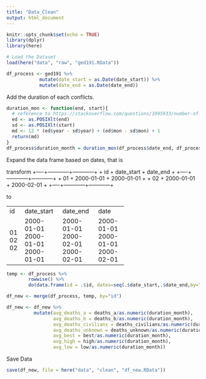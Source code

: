 ```yaml
---
title: "Data_Clean"
output: html_document
---
```


```r
knitr::opts_chunk$set(echo = TRUE)
library(dplyr)
library(here)
```

```r
# Load the Dataset
load(here("data", "raw", "ged191.RData"))
```

```r
df_process <- ged191 %>%
            mutate(date_start = as.Date(date_start)) %>%
            mutate(date_end = as.Date(date_end))
```
Add the duration of each conflicts.
```r
duration_mon <- function(end, start){
  # reference to https://stackoverflow.com/questions/1995933/number-of-months-between-two-dates
  ed <- as.POSIXlt(end)
  sd <- as.POSIXlt(start)
  md <- 12 * (ed$year - sd$year) + (ed$mon - sd$mon) + 1
  return(md)
}
df_process$duration_month = duration_mon(df_process$date_end, df_process$date_start)
```

Expand the data frame based on dates, that is

transform
+----+------------+------------+
+ id + date_start +  date_end  +
+----+------------+------------+
+ 01 + 2000-01-01 + 2000-01-01 +
+ 02 + 2000-01-01 + 2000-02-01 +
+----+------------+------------+

to

+----+------------+------------+------------+
+ id + date_start +  date_end  +    date    +
+----+------------+------------+------------+
+ 01 + 2000-01-01 + 2000-01-01 + 2000-01-01 +
+ 02 + 2000-01-01 + 2000-02-01 + 2000-01-01 +
+ 02 + 2000-01-01 + 2000-02-01 + 2000-02-01 +
+----+------------+------------+------------+


```r
temp <- df_process %>%
        rowwise() %>%
        do(data.frame(id = .$id, dates=seq(.$date_start,.$date_end,by="1 month")))

df_new <- merge(df_process, temp, by="id")
```
```r
df_new <- df_new %>%
          mutate(avg_deaths_a = deaths_a/as.numeric(duration_month),
                 avg_deaths_b = deaths_b/as.numeric(duration_month),
                 avg_deaths_civilians = deaths_civilians/as.numeric(duration_month),
                 avg_deaths_unknown = deaths_unknown/as.numeric(duration_month),
                 avg_best = best/as.numeric(duration_month),
                 avg_high = high/as.numeric(duration_month),
                 avg_low = low/as.numeric(duration_month))
```

Save Data
```r
save(df_new, file = here("data", "clean", "df_new.RData"))
```



